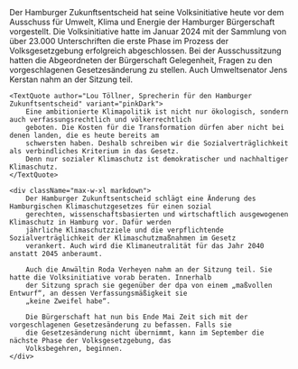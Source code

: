 
<PressReleaseHeroBlock pressRelease={pressRelease} />

<Block>
    <div className="max-w-xl">
        Der Hamburger Zukunftsentscheid hat seine Volksinitiative heute vor dem Ausschuss für Umwelt, Klima und Energie
        der Hamburger Bürgerschaft vorgestellt. Die Volksinitiative hatte im Januar 2024 mit der Sammlung von über
        23.000 Unterschriften die erste Phase im Prozess der Volksgesetzgebung erfolgreich abgeschlossen. Bei der
        Ausschussitzung hatten die Abgeordneten der Bürgerschaft Gelegenheit, Fragen zu den vorgeschlagenen
        Gesetzesänderung zu stellen. Auch Umweltsenator Jens Kerstan nahm an der Sitzung teil.
    </div>

    <TextQuote author="Lou Töllner, Sprecherin für den Hamburger Zukunftsentscheid" variant="pinkDark">
        Eine ambitionierte Klimapolitik ist nicht nur ökologisch, sondern auch verfassungsrechtlich und völkerrechtlich
        geboten. Die Kosten für die Transformation dürfen aber nicht bei denen landen, die es heute bereits am
        schwersten haben. Deshalb schreiben wir die Sozialverträglichkeit als verbindliches Kriterium in das Gesetz.
        Denn nur sozialer Klimaschutz ist demokratischer und nachhaltiger Klimaschutz.
    </TextQuote>

    <div className="max-w-xl markdown">
        Der Hamburger Zukunftsentscheid schlägt eine Änderung des Hamburgischen Klimaschutzgesetzes für einen sozial
        gerechten, wissenschaftsbasierten und wirtschaftlich ausgewogenen Klimaschutz in Hamburg vor. Dafür werden
        jährliche Klimaschutzziele und die verpflichtende Sozialverträglichkeit der Klimaschutzmaßnahmen im Gesetz
        verankert. Auch wird die Klimaneutralität für das Jahr 2040 anstatt 2045 anberaumt.

        Auch die Anwältin Roda Verheyen nahm an der Sitzung teil. Sie hatte die Volksinitiative vorab beraten. Innerhalb
        der Sitzung sprach sie gegenüber der dpa von einem „maßvollen Entwurf“, an dessen Verfassungsmäßigkeit sie
        „keine Zweifel habe“.

        Die Bürgerschaft hat nun bis Ende Mai Zeit sich mit der vorgeschlagenen Gesetzesänderung zu befassen. Falls sie
        die Gesetzesänderung nicht übernimmt, kann im September die nächste Phase der Volksgesetzgebung, das
        Volksbegehren, beginnen.
    </div>

</Block>
